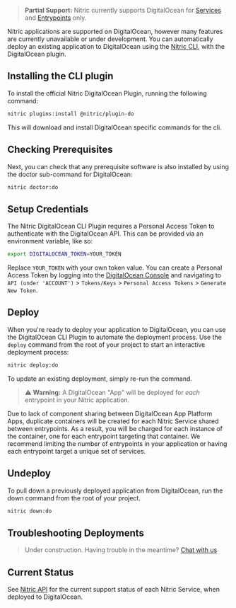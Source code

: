 > **Partial Support:** Nitric currently supports DigitalOcean for [Services](./services) and [Entrypoints](./entrypoints) only.

Nitric applications are supported on DigitalOcean, however many features are currently unavailable or under development. You can automatically deploy an existing application to DigitalOcean using the [Nitric CLI](./nitric-cli), with the DigitalOcean plugin.

## Installing the CLI plugin

To install the official Nitric DigitalOcean Plugin, running the following command:

```bash
nitric plugins:install @nitric/plugin-do
```

This will download and install DigitalOcean specific commands for the cli.

## Checking Prerequisites

Next, you can check that any prerequisite software is also installed by using the doctor sub-command for DigitalOcean:

```bash
nitric doctor:do
```

## Setup Credentials

The Nitric DigitalOcean CLI Plugin requires a Personal Access Token to authenticate with the DigitalOcean API. This can be provided via an environment variable, like so:

```bash
export DIGITALOCEAN_TOKEN=YOUR_TOKEN
```

Replace `YOUR_TOKEN` with your own token value. You can create a Personal Access Token by logging into the <a href="https://cloud.digitalocean.com/" target="_blank">DigitalOcean Console</a> and navigating to `API (under 'ACCOUNT')` > `Tokens/Keys` > `Personal Access Tokens` > `Generate New Token`.

## Deploy

When you're ready to deploy your application to DigitalOcean, you can use the DigitalOcean CLI Plugin to automate the deployment process. Use the `deploy` command from the root of your project to start an interactive deployment process:

```bash
nitric deploy:do
```

To update an existing deployment, simply re-run the command.

> ⚠️ **Warning:** A DigitalOcean "App" will be deployed for _each_ entrypoint in your Nitric application.

Due to lack of component sharing between DigitalOcean App Platform Apps, duplicate containers will be created for each Nitric Service shared between entrypoints. As a result, you will be charged for each instance of the container, one for each entrypoint targeting that container. We recommend limiting the number of entrypoints in your application or having each entrypoint target a unique set of services.

## Undeploy

To pull down a previously deployed application from DigitalOcean, run the down command from the root of your project.

```bash
nitric down:do
```

## Troubleshooting Deployments

> Under construction. Having trouble in the meantime? <a href="https://github.com/nitrictech/nitric/discussions/" target="_blank">Chat with us</a>

## Current Status

See [Nitric API](../concepts/nitric-apis) for the current support status of each Nitric Service, when deployed to DigitalOcean.
